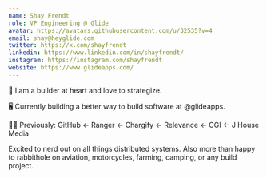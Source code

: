 ```yaml
---
name: Shay Frendt
role: VP Engineering @ Glide
avatar: https://avatars.githubusercontent.com/u/32535?v=4
email: shay@heyglide.com
twitter: https://x.com/shayfrendt
linkedin: https://www.linkedin.com/in/shayfrendt/
instagram: https://instagram.com/shayfrendt
website: https://www.glideapps.com/
---
```


🧱 I am a builder at heart and love to strategize.

🖥️ Currently building a better way to build software at @glideapps.

🐼🚀 Previously: GitHub ← Ranger ← Chargify ← Relevance ← CGI ← J House Media

Excited to nerd out on all things distributed systems. Also more than happy to rabbithole on aviation, motorcycles, farming, camping, or any build project.
